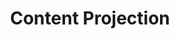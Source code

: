 ---
id: "q_angular_hard_009"
questionType: "MULTIPLE_CHOICE"
title: "Content Projection"
description: "Which tag is used for content projection in Angular?"
difficulty: "HARD"
category: "Angular"
options:
  - "<ng-content>"
  - "<ng-template>"
  - "<ng-container>"
  - "<ng-slot>"
correctAnswer: 0
---